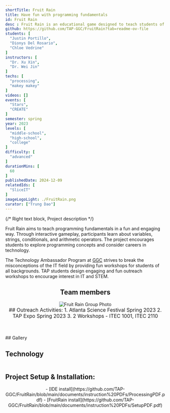 ```yaml
---
shortTitle: Fruit Rain
title: Have fun with programming fundamentals
id: Fruit Rain
desc : Fruit Rain is an educational game designed to teach students of all ages the fundamentals of Java programming. Players answer questions by tapping the falling fruit matching the correct answer. The game utilizes a Makey-Makey controller with fruits and alligator connectors. This approach increases students' enthusiasm towards programming.
github: https://github.com/TAP-GGC/FruitRain?tab=readme-ov-file
students: [
  "Justin Portillo",
  "Dionys Del Rosario",
  "Chloe Vedrine"
]
instructors: [
  "Dr. Xu Xin",
  "Dr. Wei Jin"
] 
techs: [
  "processing",
  "makey makey"
]
videos: []
events: [
  "Stars",
  "CREATE"
]
semester: spring
year: 2023
levels: [
  "middle-school",
  "high-school",
  "college"
] 
difficulty: [
  "advanced"
] 
durationMins: [
  60
]
publishedDate: 2024-12-09
relatedIds: [
  "SliceIT"
]
imageLogoLight: ./FruitRain.png
curator: ["Trung Dao"]
---
```





{/* Right text block, Project description */}	

Fruit Rain aims to teach programming fundamentals in a fun and engaging way. Through interactive gameplay, participants learn about variables, strings, conditionals, and arithmetic operators. The project encourages students to explore programming concepts and consider careers in technology.

The Technology Ambassador Program at [GGC](http://www.ggc.edu/tap) strives to break the misconceptions of the IT field by providing fun workshops for students of all backgrounds. TAP students design engaging and fun outreach workshops to encourage interest in IT and STEM.

<div style="text-align:center;">

## Team members
<Image src={GroupPhoto} alt="Fruit Rain Group Photo" />
</div>

<div style="text-align: center; justify-content: center; font-size: 1.125em;">
## Outreach Activities:
1. Atlanta Science Festival Spring 2023
2. TAP Expo Spring 2023
3. 2 Workshops - ITEC 1001, ITEC 2110
</div>

<div style="margin-top:50px">
## Gallery
<Gallery photos={[
  {src:Tap1.src,alt:'TAP class 1'},
  {src:Tap2.src,alt:'Atlanta Science Festival'},
  {src:Tap3.src,alt:'Tap Expo 1'},
  {src:Tap4.src,alt:'TAP class 2'}
]} />
</div>

## Technology
<div style='text-align:center; display: flex; justify-content: center; font-size: 1.25em'>
<Logo src= {ProcesingLogo.src} alt="Processing" link="https://processing.org/" />
<Logo src= {MakeyMakey.src} alt="Makey Makey" link="https://makeymakey.com/" />
</div>

## Project Setup & Installation:
<div style='text-align:center; justify-content: center; font-size: 1em; top-margin: 50px; bottom-margin: 100px; ' >
- [IDE install](https://github.com/TAP-GGC/FruitRain/blob/main/documents/instruction%20PDFs/ProcessingPDF.pdf)
- [FruitRain install](https://github.com/TAP-GGC/FruitRain/blob/main/documents/instruction%20PDFs/SetupPDF.pdf)
</div>